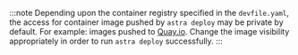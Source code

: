 :::note
Depending upon the container registry specified in the `devfile.yaml`, the access for container image
pushed by `astra deploy` may be private by default. For example: images pushed to [Quay.io](https://quay.io). Change the
image visibility appropriately in order to run `astra deploy` successfully.
:::
